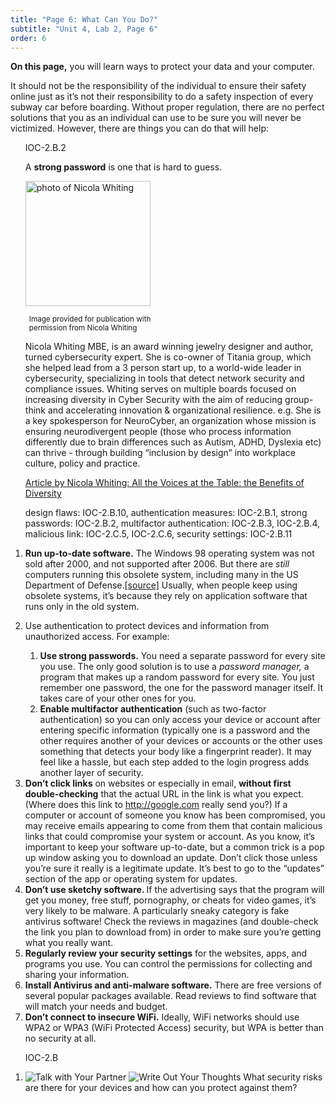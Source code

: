 ```yaml
---
title: "Page 6: What Can You Do?"
subtitle: "Unit 4, Lab 2, Page 6"
order: 6
---
```


::: learn
<p><strong>On this page,</strong> you will learn ways to protect your
data and your computer.</p>
:::

<p>

It should not be the responsibility of the individual to ensure their
safety online just as it's not their responsibility to do a safety
inspection of every subway car before boarding. Without proper
regulation, there are no perfect solutions that you as an individual can
use to be sure you will never be victimized. However, there are things
you can do that will help:

<ol>

::: sideHOM
::: todo
IOC-2.B.2
:::

<p>A <strong>strong password</strong> is one that is hard to guess.</p>
:::

::: atwork
::: imageRight
<img src="/img/atwork/Nicola_Whiting.jpg" title="photo of Nicola Whiting" alt="photo of Nicola Whiting" class="noshadow" height="200px"/>

::: {.endnote style="width:244px;margin:6px;"}
<small>Image provided for publication with permission from Nicola
Whiting</a></small>
:::
:::

<p>Nicola Whiting MBE, is an award winning jewelry designer and author,
turned cybersecurity expert. She is co-owner of Titania group, which she
helped lead from a 3 person start up, to a world-wide leader in
cybersecurity, specializing in tools that detect network security and
compliance issues. Whiting serves on multiple boards focused on
increasing diversity in Cyber Security with the aim of reducing
group-think and accelerating innovation & organizational resilience.
e.g. She is a key spokesperson for NeuroCyber, an organization whose
mission is ensuring neurodivergent people (those who process information
differently due to brain differences such as Autism, ADHD, Dyslexia etc)
can thrive - through building "inclusion by design" into workplace
culture, policy and practice.</p>

<p><a href="https://nicolawhiting.com/all-the-voices-at-the-table/" title="Article by Nicola Whiting: All the Voices at the Table: the Benefits of Diversity" target="_blank">Article
by Nicola Whiting: All the Voices at the Table: the Benefits of
Diversity</a></p>
:::

::: comment
design flaws: IOC-2.B.10, authentication measures: IOC-2.B.1, strong
passwords: IOC-2.B.2, multifactor authentication: IOC-2.B.3, IOC-2.B.4,
malicious link: IOC-2.C.5, IOC-2.C.6, security settings: IOC-2.B.11
:::

<li><strong>Run up-to-date software.</strong> The Windows 98 operating
system was not sold after 2000, and not supported after 2006. But there
are <em>still</em> computers running this obsolete system, including
many in the US Department of
Defense.<a href="https://windowsreport.com/windows-95-98-pentagon/" target="_blank">\[source\]</a>
Usually, when people keep using obsolete systems, it's because they rely
on application software that runs only in the old system.</li>

<li>

Use authentication to protect devices and information from unauthorized
access. For example:

<ol>

<li><strong>Use strong passwords.</strong> You need a separate password
for every site you use. The only good solution is to use a <em>password
manager,</em> a program that makes up a random password for every site.
You just remember one password, the one for the password manager itself.
It takes care of your other ones for you.</li>

<li><strong>Enable multifactor authentication</strong> (such as
two-factor authentication) so you can only access your device or account
after entering specific information (typically one is a password and the
other requires another of your devices or accounts or the other uses
something that detects your body like a fingerprint reader). It may feel
like a hassle, but each step added to the login progress adds another
layer of security.</li>

</ol>

</li>

<li><strong>Don't click links</strong> on websites or especially in
email, <strong>without first double-checking</strong> that the actual
URL in the link is what you expect. (Where does this link to
<a href="http://bjc.berkeley.edu" target="_blank">http://google.com</a>
really send you?) If a computer or account of someone you know has been
compromised, you may receive emails appearing to come from them that
contain malicious links that could compromise your system or account. As
you know, it's important to keep your software up-to-date, but a common
trick is a pop up window asking you to download an update. Don't click
those unless you're sure it really is a legitimate update. It's best to
go to the "updates" section of the app or operating system for
updates.</li>

<li><strong>Don't use sketchy software. </strong>If the advertising says
that the program will get you money, free stuff, pornography, or cheats
for video games, it's very likely to be malware. A particularly sneaky
category is fake antivirus software! Check the reviews in magazines (and
double-check the link you plan to download from) in order to make sure
you're getting what you really want.</li>

<li><strong>Regularly review your security settings</strong> for the
websites, apps, and programs you use. You can control the permissions
for collecting and sharing your information.</li>

<li><strong>Install Antivirus and anti-malware software.</strong> There
are free versions of several popular packages available. Read reviews to
find software that will match your needs and budget.</li>

<li><strong>Don't connect to insecure WiFi.</strong> Ideally, WiFi
networks should use WPA2 or WPA3 (WiFi Protected Access) security, but
WPA is better than no security at all.</li>

</ol>

</p>

::: {#first .forYouToDo}
<ol>

::: ap-standard
IOC-2.B
:::

<li><img src="/img/icons/talk-with-your-partner-mini.png" title="Talk with Your Partner" alt="Talk with Your Partner" class="inline"/>
<img src="/img/icons/write-out-thoughts.png" title="Write Out Your Thoughts" alt="Write Out Your Thoughts" class="inline"/>
What security risks are there for your devices and how can you protect
against them?</li>

</ol>
:::
